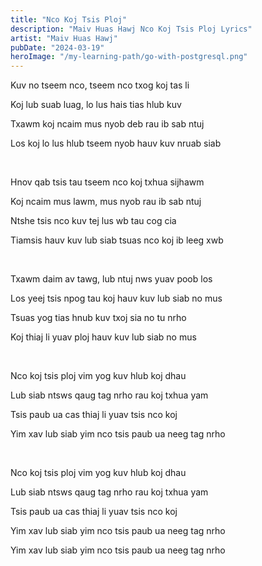 ```yaml
---
title: "Nco Koj Tsis Ploj"
description: "Maiv Huas Hawj Nco Koj Tsis Ploj Lyrics"
artist: "Maiv Huas Hawj"
pubDate: "2024-03-19"
heroImage: "/my-learning-path/go-with-postgresql.png"
---
```


Kuv no tseem nco, tseem nco txog koj tas li

Koj lub suab luag, lo lus hais tias hlub kuv

Txawm koj ncaim mus nyob deb rau ib sab ntuj

Los koj lo lus hlub tseem nyob hauv kuv nruab siab

<br />

Hnov qab tsis tau tseem nco koj txhua sijhawm

Koj ncaim mus lawm, mus nyob rau ib sab ntuj

Ntshe tsis nco kuv tej lus wb tau cog cia

Tiamsis hauv kuv lub siab tsuas nco koj ib leeg xwb

<br />

Txawm daim av tawg, lub ntuj nws yuav poob los

Los yeej tsis npog tau koj hauv kuv lub siab no mus

Tsuas yog tias hnub kuv txoj sia no tu nrho

Koj thiaj li yuav ploj hauv kuv lub siab no mus

<br />

Nco koj tsis ploj vim yog kuv hlub koj dhau

Lub siab ntsws qaug tag nrho rau koj txhua yam

Tsis paub ua cas thiaj li yuav tsis nco koj

Yim xav lub siab yim nco tsis paub ua neeg tag nrho

<br />

Nco koj tsis ploj vim yog kuv hlub koj dhau

Lub siab ntsws qaug tag nrho rau koj txhua yam

Tsis paub ua cas thiaj li yuav tsis nco koj

Yim xav lub siab yim nco tsis paub ua neeg tag nrho

Yim xav lub siab yim nco tsis paub ua neeg tag nrho

